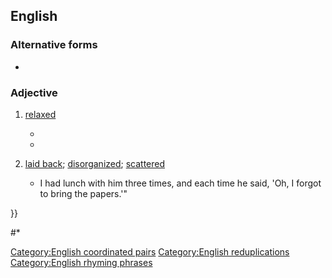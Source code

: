 {{also|loosey goosey}}
==English==

===Alternative forms===
* {{l|en|loosey goosey}}

===Adjective===
{{en-adj}}

# {{lb|en|baseball|North America|informal}} [[relaxed]] {{defdate|from 1940's}}
#* {{quote-journal|en|date=8 July 1946|journal=The Globe and Mail|title=By Jim Coleman
|text=They said that he couldn't hit International League pitching because he was too '''loosey-goosey''' at the plate.
}}
#* {{quote-journal|en|year=1955|journal=Maclean's|title=Why Big-League Goalies CRACK Up|author=Trent Frayne
|url=http://archive.macleans.ca/article/1955/03/19/why-big-league-goalies-crack-up
|text=“All these other guys are scared to death,” the pinch-hitter kept telling himself as he walked towards the plate, “I’m '''loosey-goosey''', I’m '''loosey-goosey''', I’m '''loosey-goosey'''.”
}}
# {{lb|en|by extension|informal}} [[laid back]]; [[disorganized]]; [[scattered]]
#* {{quote-journal|en|year=1991|title=Investment Manager Faces Charges of Securities Fraud|author=Richard Perez-Pena|journal=The New York Times
|url=https://www.nytimes.com/1991/12/18/business/investment-manager-faces-charges-of-securities-fraud.html
|text="Everything seemed to be real '''loosey-goosey'''," Mr. Williams said. "{{...}}I had lunch with him three times, and each time he said, 'Oh, I forgot to bring the papers.'"
}}
#* {{quote-book|en|year=2004|author=Denis Wood|title=Five Billion Years of Global Change|passage=I find the description wonderfully familiar, less the [[droogish]] quality, than the '''loosey-goosey''' opportunism.}}

[[Category:English coordinated pairs]]
[[Category:English reduplications]]
[[Category:English rhyming phrases]]